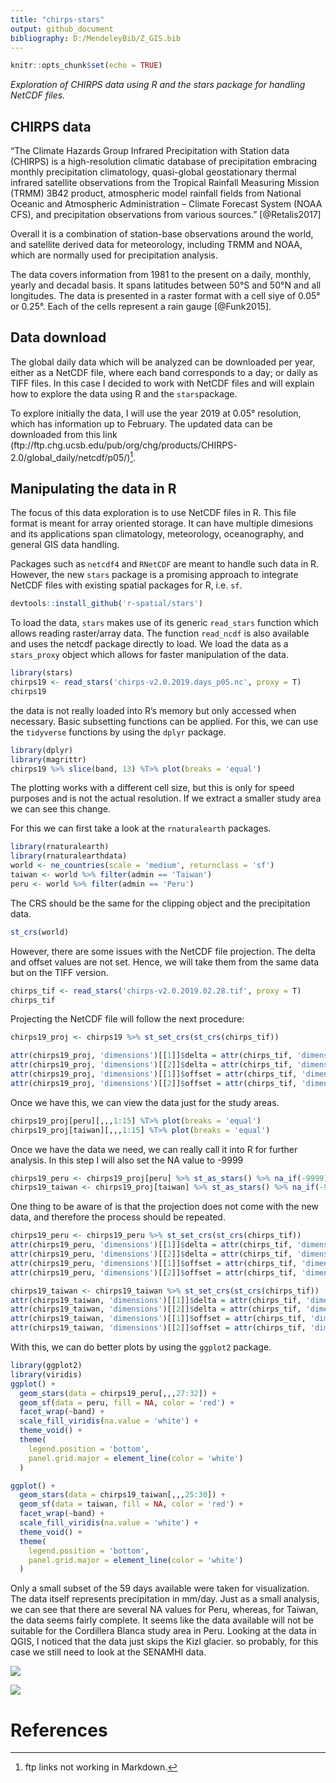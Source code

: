 ```yaml
---
title: "chirps-stars"
output: github_document
bibliography: D:/MendeleyBib/Z_GIS.bib
---
```


```r
knitr::opts_chunk$set(echo = TRUE)
```

*Exploration of CHIRPS data using R and the stars package for handling NetCDF files.*

## CHIRPS data

"The Climate Hazards Group Infrared Precipitation with Station data (CHIRPS) is a high-resolution climatic database of precipitation embracing monthly precipitation climatology, quasi-global geostationary thermal infrared satellite observations from the Tropical Rainfall Measuring Mission (TRMM) 3B42 product, atmospheric model rainfall fields from National Oceanic and Atmospheric Administration – Climate Forecast System (NOAA CFS), and precipitation observations from various sources." [@Retalis2017]

Overall it is a combination of station-base observations around the world, and satellite derived data for meteorology, including TRMM and NOAA, which are normally used for precipitation analysis. 

The data covers information from 1981 to the present on a daily, monthly, yearly and decadal basis. It spans latitudes between 50°S and 50°N and all longitudes. The data is presented in a raster format with a cell siye of 0.05° or 0.25°. Each of the cells represent a rain gauge [@Funk2015]. 

## Data download

The global daily data which will be analyzed can be downloaded per year, either as a NetCDF file, where each band corresponds to a day; or daily as TIFF files. In this case I decided to work with NetCDF files and will explain how to explore the data using R and the `stars`package. 

To explore initially the data, I will use the year 2019 at 0.05° resolution, which has information up to February. The updated data can be downloaded from this link (ftp://ftp.chg.ucsb.edu/pub/org/chg/products/CHIRPS-2.0/global_daily/netcdf/p05/)[^1]. 

[^1]: ftp links not working in Markdown.

## Manipulating the data in R

The focus of this data exploration is to use NetCDF files in R. This file format is meant for array oriented storage. It can have multiple dimesions and its applications span climatology, meteorology, oceanography, and general GIS data handling. 

Packages such as `netcdf4` and `RNetCDF` are meant to handle such data in R. However, the new `stars` package is a promising approach to integrate NetCDF files with existing spatial packages for R, i.e. `sf`. 

```r
devtools::install_github('r-spatial/stars')
```

To load the data, `stars` makes use of its generic `read_stars` function which allows reading raster/array data. The function `read_ncdf` is also available and uses the netcdf package directly to load. We load the data as a `stars_proxy` object which allows for faster manipulation of the data.

```r
library(stars)
chirps19 <- read_stars('chirps-v2.0.2019.days_p05.nc', proxy = T)
chirps19
```

the data is not really loaded into R's memory but only accessed when necessary. Basic subsetting functions can be applied. For this, we can use the `tidyverse` functions by using the `dplyr` package. 

```r
library(dplyr)
library(magrittr)
chirps19 %>% slice(band, 13) %T>% plot(breaks = 'equal')
```

The plotting works with a different cell size, but this is only for speed purposes and is not the actual resolution. 
If we extract a smaller study area we can see this change. 

For this we can first take a look at the `rnaturalearth` packages.

```r
library(rnaturalearth)
library(rnaturalearthdata)
world <- ne_countries(scale = 'medium', returnclass = 'sf')
taiwan <- world %>% filter(admin == 'Taiwan')
peru <- world %>% filter(admin == 'Peru')
```

The CRS should be the same for the clipping object and the precipitation data. 

```r
st_crs(world)
```

However, there are some issues with the NetCDF file projection. The delta and offset values are not set. Hence, we will take them from the same data but on the TIFF version.

```r
chirps_tif <- read_stars('chirps-v2.0.2019.02.28.tif', proxy = T)
chirps_tif
```

Projecting the NetCDF file will follow the next procedure:

```r
chirps19_proj <- chirps19 %>% st_set_crs(st_crs(chirps_tif))

attr(chirps19_proj, 'dimensions')[[1]]$delta = attr(chirps_tif, 'dimensions')[[1]]$delta
attr(chirps19_proj, 'dimensions')[[2]]$delta = attr(chirps_tif, 'dimensions')[[2]]$delta
attr(chirps19_proj, 'dimensions')[[1]]$offset = attr(chirps_tif, 'dimensions')[[1]]$offset
attr(chirps19_proj, 'dimensions')[[2]]$offset = attr(chirps_tif, 'dimensions')[[2]]$offset
```

Once we have this, we can view the data just for the study areas.

```r
chirps19_proj[peru][,,,1:15] %T>% plot(breaks = 'equal') 
chirps19_proj[taiwan][,,,1:15] %T>% plot(breaks = 'equal') 
```

Once we have the data we need, we can really call it into R for further analysis. In this step I will also set the NA value to -9999

```r
chirps19_peru <- chirps19_proj[peru] %>% st_as_stars() %>% na_if(-9999)
chirps19_taiwan <- chirps19_proj[taiwan] %>% st_as_stars() %>% na_if(-9999)
```

One thing to be aware of is that the projection does not come with the new data, and therefore the process should be repeated. 

```r
chirps19_peru <- chirps19_peru %>% st_set_crs(st_crs(chirps_tif))
attr(chirps19_peru, 'dimensions')[[1]]$delta = attr(chirps_tif, 'dimensions')[[1]]$delta
attr(chirps19_peru, 'dimensions')[[2]]$delta = attr(chirps_tif, 'dimensions')[[2]]$delta
attr(chirps19_peru, 'dimensions')[[1]]$offset = attr(chirps_tif, 'dimensions')[[1]]$offset
attr(chirps19_peru, 'dimensions')[[2]]$offset = attr(chirps_tif, 'dimensions')[[2]]$offset

chirps19_taiwan <- chirps19_taiwan %>% st_set_crs(st_crs(chirps_tif))
attr(chirps19_taiwan, 'dimensions')[[1]]$delta = attr(chirps_tif, 'dimensions')[[1]]$delta
attr(chirps19_taiwan, 'dimensions')[[2]]$delta = attr(chirps_tif, 'dimensions')[[2]]$delta
attr(chirps19_taiwan, 'dimensions')[[1]]$offset = attr(chirps_tif, 'dimensions')[[1]]$offset
attr(chirps19_taiwan, 'dimensions')[[2]]$offset = attr(chirps_tif, 'dimensions')[[2]]$offset
```

With this, we can do better plots by using the `ggplot2` package. 

```r
library(ggplot2)
library(viridis)
ggplot() +
  geom_stars(data = chirps19_peru[,,,27:32]) +
  geom_sf(data = peru, fill = NA, color = 'red') +
  facet_wrap(~band) +
  scale_fill_viridis(na.value = 'white') +
  theme_void() +
  theme(
    legend.position = 'bottom',
    panel.grid.major = element_line(color = 'white')
  )

ggplot() +
  geom_stars(data = chirps19_taiwan[,,,25:30]) +
  geom_sf(data = taiwan, fill = NA, color = 'red') +
  facet_wrap(~band) +
  scale_fill_viridis(na.value = 'white') +
  theme_void() +
  theme(
    legend.position = 'bottom',
    panel.grid.major = element_line(color = 'white')
  )
```

Only a small subset of the 59 days available were taken for visualization. The data itself represents precipitation in mm/day. Just as a small analysis, we can see that there are several NA values for Peru, whereas, for Taiwan, the data seems fairly complete. It seems like the data available will not be suitable for the Cordillera Blanca study area in Peru. Looking at the data in QGIS, I noticed that the data just skips the Kizl glacier. so probably, for this case we still need to look at the SENAMHI data. 

![](./README_files/figure-markdown_github/kinzl_peru.PNG)

![](./README_files/figure-markdown_github/kinzl_zoom.PNG)

# References
